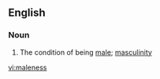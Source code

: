 ==English==

===Noun===
{{en-noun|-}}

# The condition of being [[male]]; [[masculinity]]

[[vi:maleness]]